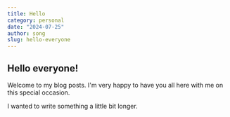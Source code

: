 ```yaml
---
title: Hello
category: personal
date: "2024-07-25"
author: song
slug: hello-everyone
---
```


## Hello everyone!

Welcome to my blog posts. I'm very happy to have you all here with me on this special occasion.

I wanted to write something a little bit longer.
